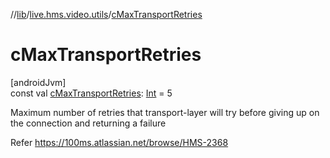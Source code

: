 //[lib](../../index)/[live.hms.video.utils](index)/[cMaxTransportRetries](c-max-transport-retries)

# cMaxTransportRetries

[androidJvm]\
const val [cMaxTransportRetries](c-max-transport-retries): [Int](https://kotlinlang.org/api/latest/jvm/stdlib/kotlin/-int/index.html) = 5

Maximum number of retries that transport-layer will try before giving up on the connection and returning a failure

Refer https://100ms.atlassian.net/browse/HMS-2368
